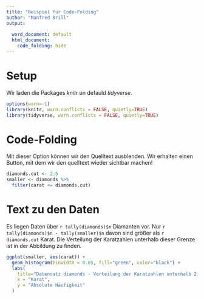 ```yaml
---
title: "Beispiel für Code-Folding"
author: "Manfred Brill"
output:
  
  word_document: default
  html_document:
    code_folding: hide
---
```

# Setup
Wir laden die Packages *knitr* un defauld *tidyverse*.

```r
options(warn=-1)
library(knitr, warn.conflicts = FALSE, quietly=TRUE)
library(tidyverse, warn.conflicts = FALSE, quietly=TRUE)
```

# Code-Folding
Mit dieser Option können wir den Quelltext ausblenden. Wir erhalten
einen Button, mit dem wir den quelltext wieder sichtbar machen!

```r
diamonds.cut <- 2.5
smaller <- diamonds %>%
  filter(carat <= diamonds.cut)
```

# Text zu den Daten
Es liegen Daten über `r tally(diamonds)$n` Diamanten vor. Nur `r tally(diamonds)$n - tally(smaller)$n` davon sind größer als `r diamonds.cut` Karat. Die Verteilung der Karatzahlen unterhalb dieser Grenze ist in der Abbildung zu finden.

```r
ggplot(smaller, aes(carat)) +
  geom_histogram(binwidth = 0.05, fill="green", color="black") +
  labs(
    title="Datensatz diamonds - Verteilung der Karatzahlen unterhalb 2,5 Karat",
    x = "Karat",
    y = "Absolute Häufigkeit"
  )
```
